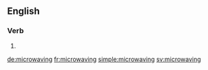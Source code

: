 ==English==

===Verb===
{{head|en}}

# {{present participle of|microwave}}

[[de:microwaving]]
[[fr:microwaving]]
[[simple:microwaving]]
[[sv:microwaving]]